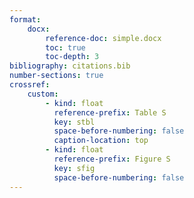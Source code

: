 ```yaml
---
format:
    docx:
        reference-doc: simple.docx
        toc: true
        toc-depth: 3 
bibliography: citations.bib
number-sections: true
crossref:
    custom:
        - kind: float
          reference-prefix: Table S
          key: stbl
          space-before-numbering: false
          caption-location: top
        - kind: float
          reference-prefix: Figure S
          key: sfig
          space-before-numbering: false
---
```


